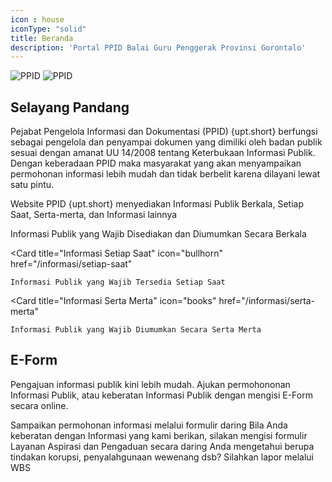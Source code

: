 ```yaml
---
icon : house
iconType: "solid"
title: Beranda
description: 'Portal PPID Balai Guru Penggerak Provinsi Gorontalo'
---
```


<img
  className="block dark:hidden"
  src="/images/ppid-bg-light.png"
  alt="PPID"
/>
<img
  className="hidden dark:block"
  src="/images/ppid-bg-dark.png"
  alt="PPID"
/>

## Selayang Pandang

Pejabat Pengelola Informasi dan Dokumentasi (PPID) {upt.short} berfungsi sebagai pengelola dan penyampai dokumen yang dimiliki oleh badan publik sesuai dengan amanat UU 14/2008 tentang Keterbukaan Informasi Publik. Dengan keberadaan PPID maka masyarakat yang akan menyampaikan permohonan informasi lebih mudah dan tidak berbelit karena dilayani lewat satu pintu.

Website PPID {upt.short} menyediakan Informasi Publik Berkala, Setiap Saat, Serta-merta, dan Informasi lainnya

<CardGroup cols={3}>
  <Card
    title="Informasi Berkala"
    icon="memo-circle-info"
    href="/informasi/berkala"
  >
    Informasi Publik yang Wajib Disediakan dan Diumumkan Secara Berkala
  </Card>

  <Card
    title="Informasi Setiap Saat"
    icon="bullhorn"
    href="/informasi/setiap-saat"
  >
    Informasi Publik yang Wajib Tersedia Setiap Saat
  </Card>
  
  <Card
    title="Informasi Serta Merta"
    icon="books"
    href="/informasi/serta-merta"
  >
    Informasi Publik yang Wajib Diumumkan Secara Serta Merta
  </Card>
</CardGroup>

## E-Form

Pengajuan informasi publik kini lebih mudah.
Ajukan permohononan Informasi Publik, atau keberatan Informasi Publik dengan mengisi E-Form secara online.

<CardGroup cols={2}>
  <Card
    title="Permohonan Informasi"
    icon="pen-to-square"
    href="/layanan/prosedur-permohonan-informasi"
  >
    Sampaikan permohonan informasi melalui formulir daring
  </Card>
  <Card
    title="Pengajuan Keberatan Informasi Publik"
    icon="pen-to-square"
    href="/layanan/prosedur-pengajuan-keberatan"
  >
    Bila Anda keberatan dengan Informasi yang kami berikan, silakan mengisi formulir
  </Card>
  <Card
    title="Aspirasi dan Pengaduan"
    icon="comments"
    href="/bantuan/intro"
  >
    Layanan Aspirasi dan Pengaduan secara daring
  </Card>
  <Card
    title="Whistle Blowing System"
    icon="headset"
    href="https://wbs.kemdikbud.go.id/"
  >
    Anda mengetahui berupa tindakan korupsi, penyalahgunaan wewenang dsb? Silahkan lapor melalui WBS
  </Card>
</CardGroup>
